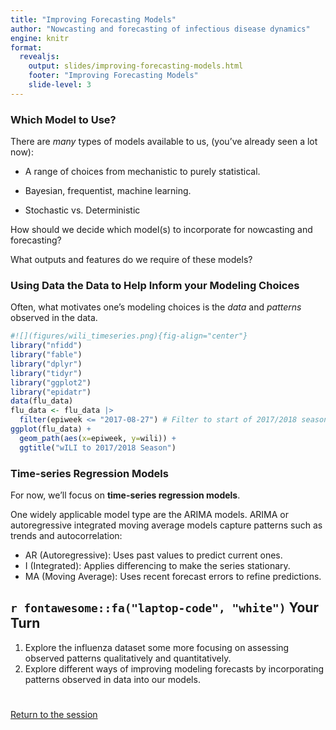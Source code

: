 ```yaml
---
title: "Improving Forecasting Models"
author: "Nowcasting and forecasting of infectious disease dynamics"
engine: knitr
format:
  revealjs:
    output: slides/improving-forecasting-models.html
    footer: "Improving Forecasting Models"
    slide-level: 3
---
```


### Which Model to Use?

There are *many* types of models available to us, (you've already seen a lot now):

-   A range of choices from mechanistic to purely statistical.

-   Bayesian, frequentist, machine learning.

-   Stochastic vs. Deterministic

How should we decide which model(s) to incorporate for nowcasting and forecasting? 

What outputs and features do we require of these models?


### Using Data the Data to Help Inform your Modeling Choices

Often, what motivates one's modeling choices is the *data* and *patterns* observed in the data.


```r
#![](figures/wili_timeseries.png){fig-align="center"}
library("nfidd")
library("fable")
library("dplyr")
library("tidyr")
library("ggplot2")
library("epidatr")
data(flu_data)
flu_data <- flu_data |>
  filter(epiweek <= "2017-08-27") # Filter to start of 2017/2018 season
ggplot(flu_data) +
  geom_path(aes(x=epiweek, y=wili)) + 
  ggtitle("wILI to 2017/2018 Season")
```



### Time-series Regression Models

For now, we'll focus on **time-series regression models**.

One widely applicable model type are the ARIMA models. ARIMA or autoregressive integrated moving average models capture patterns such as trends and autocorrelation:

- AR (Autoregressive): Uses past values to predict current ones.
- I (Integrated): Applies differencing to make the series stationary.
- MA (Moving Average): Uses recent forecast errors to refine predictions.


## `r fontawesome::fa("laptop-code", "white")` Your Turn {background-color="#447099" transition="fade-in"}

1.  Explore the influenza dataset some more focusing on assessing observed patterns qualitatively and quantitatively.
2.  Explore different ways of improving modeling forecasts by incorporating patterns observed in data into our models.

# 

[Return to the session](../improving-forecasting-models)
